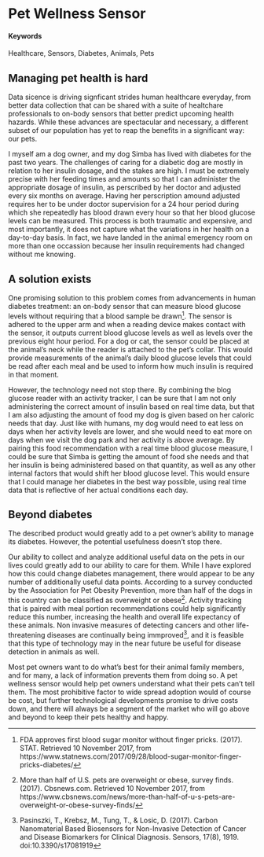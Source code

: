 # Pet Wellness Sensor {#pet-healthcare}

#### Keywords

Healthcare, Sensors, Diabetes, Animals, Pets

## Managing pet health is hard

Data sicence is driving signficant strides human healthcare everyday, from better data collection that can be shared with a suite of healtchare professionals to on-body sensors that better predict upcoming health hazards. While these advances are spectacular and necessary, a different subset of our population has yet to reap the benefits in a significant way: our pets. 

I myself am a dog owner, and my dog Simba has lived with diabetes for the past two years. The challenges of caring for a diabetic dog are mostly in relation to her insulin dosage, and the stakes are high. I must be extremely precise with her feeding times and amounts so that I can administer the appropriate dosage of insulin, as perscribed by her doctor and adjusted every six months on average. Having her perscription amound adjusted requires her to be under doctor supervision for a 24 hour period during which she repeatedly has blood drawn every hour so that her blood glucose levels can be measured. This process is both traumatic and expensive, and most importantly, it does not capture what the variations in her health on a day-to-day basis. In fact, we have landed in the animal emergency room on more than one occassion because her insulin requirements had changed without me knowing.

## A solution exists

One promising solution to this problem comes from advancements in human diabetes treatment: an on-body sensor that can measure blood glucose levels without requiring that a blood sample be drawn^[FDA approves first blood sugar monitor without finger pricks. (2017). STAT. Retrieved 10 November 2017, from https://www.statnews.com/2017/09/28/blood-sugar-monitor-finger-pricks-diabetes/
]. The sensor is adhered to the upper arm and when a reading device makes contact with the sensor, it outputs current blood glucose levels as well as levels over the previous eight hour period. For a dog or cat, the sensor could be placed at the animal's neck while the reader is attached to the pet's collar. This would provide measurements of the animal's daily blood glucose levels that could be read after each meal and be used to inform how much insulin is required in that moment.

However, the technology need not stop there. By combining the blog glucose reader with an activity tracker, I can be sure that I am not only administering the correct amount of insulin based on real time data, but that I am also adjusting the amount of food my dog is given based on her caloric needs that day. Just like with humans, my dog would need to eat less on days when her activity levels are lower, and she would need to eat more on days when we visit the dog park and her activity is above average. By pairing this food recommendation with a real time blood glucose measure, I could be sure that Simba is getting the amount of food she needs and that her insulin is being administered based on that quantity, as well as any other internal factors that would shift her blood glucose level. This would ensure that I could manage her diabetes in the best way possible, using real time data that is reflective of her actual conditions each day.

## Beyond diabetes

The described product would greatly add to a pet owner's ability to manage its diabetes. However, the potential usefulness doesn't stop there.

Our ability to collect and analyze additional useful data on the pets in our lives could greatly add to our ability to care for them. While I have explored how this could change diabetes management, there would appear to be any number of additionally useful data points. According to a survey conducted by the Association for Pet Obesity Prevention, more than half of the dogs in this country can be classified as overweight or obese^[More than half of U.S. pets are overweight or obese, survey finds. (2017). Cbsnews.com. Retrieved 10 November 2017, from https://www.cbsnews.com/news/more-than-half-of-u-s-pets-are-overweight-or-obese-survey-finds/
]. Activity tracking that is paired with meal portion recommendations could help significantly reduce this number, increasing the health and overall life expectancy of these animals. Non invasive measures of detecting cancers and other life-threatening diseases are continually being immproved^[Pasinszki, T., Krebsz, M., Tung, T., & Losic, D. (2017). Carbon Nanomaterial Based Biosensors for Non-Invasive Detection of Cancer and Disease Biomarkers for Clinical Diagnosis. Sensors, 17(8), 1919. doi:10.3390/s17081919], and it is feasible that this type of technology may in the near future be useful for disease detection in animals as well.

Most pet owners want to do what's best for their animal family members, and for many, a lack of information prevents them from doing so. A pet wellness sensor would help pet owners understand what their pets can't tell them. The most prohibitive factor to wide spread adoption would of course be cost, but further technological developments promise to drive costs down, and there will always be a segment of the market who will go above and beyond to keep their pets healthy and happy.
